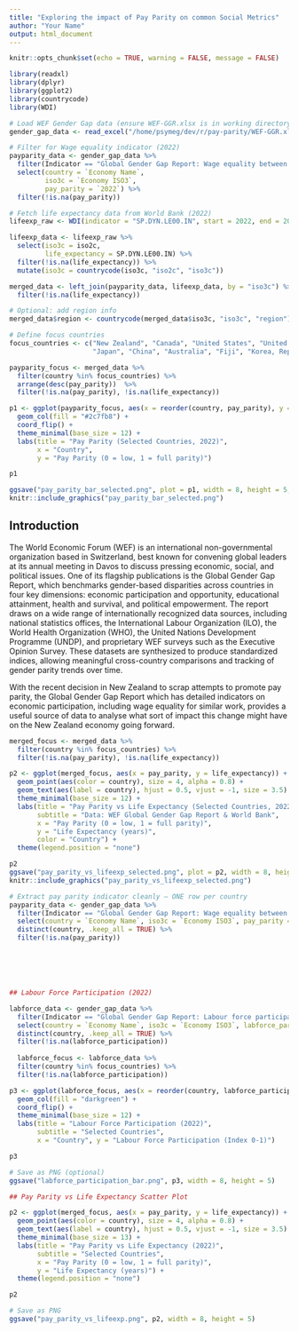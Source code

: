 ```yaml
---
title: "Exploring the impact of Pay Parity on common Social Metrics"
author: "Your Name"
output: html_document
---
```

  
```r
knitr::opts_chunk$set(echo = TRUE, warning = FALSE, message = FALSE)

library(readxl)
library(dplyr)
library(ggplot2)
library(countrycode)
library(WDI)

# Load WEF Gender Gap data (ensure WEF-GGR.xlsx is in working directory)
gender_gap_data <- read_excel("/home/psymeg/dev/r/pay-parity/WEF-GGR.xlsx", sheet = "Data")

# Filter for Wage equality indicator (2022)
payparity_data <- gender_gap_data %>%
  filter(Indicator == "Global Gender Gap Report: Wage equality between women and men for similar work") %>%
  select(country = `Economy Name`,
         iso3c = `Economy ISO3`,
         pay_parity = `2022`) %>%
  filter(!is.na(pay_parity))

# Fetch life expectancy data from World Bank (2022)
lifeexp_raw <- WDI(indicator = "SP.DYN.LE00.IN", start = 2022, end = 2022)

lifeexp_data <- lifeexp_raw %>%
  select(iso3c = iso2c,
         life_expectancy = SP.DYN.LE00.IN) %>%
  filter(!is.na(life_expectancy)) %>%
  mutate(iso3c = countrycode(iso3c, "iso2c", "iso3c"))

merged_data <- left_join(payparity_data, lifeexp_data, by = "iso3c") %>%
  filter(!is.na(life_expectancy))

# Optional: add region info
merged_data$region <- countrycode(merged_data$iso3c, "iso3c", "region")

# Define focus countries
focus_countries <- c("New Zealand", "Canada", "United States", "United Kingdom", "France",
                     "Japan", "China", "Australia", "Fiji", "Korea, Rep.")

payparity_focus <- merged_data %>%
  filter(country %in% focus_countries) %>%
  arrange(desc(pay_parity))  %>%
  filter(!is.na(pay_parity), !is.na(life_expectancy))

p1 <- ggplot(payparity_focus, aes(x = reorder(country, pay_parity), y = pay_parity)) +
  geom_col(fill = "#2c7fb8") +
  coord_flip() +
  theme_minimal(base_size = 12) +
  labs(title = "Pay Parity (Selected Countries, 2022)",
       x = "Country",
       y = "Pay Parity (0 = low, 1 = full parity)")

p1
```
```r

ggsave("pay_parity_bar_selected.png", plot = p1, width = 8, height = 5, dpi = 300)
knitr::include_graphics("pay_parity_bar_selected.png")
```

## Introduction

The World Economic Forum (WEF) is an international non-governmental organization based in Switzerland, best known for convening global leaders at its annual meeting in Davos to discuss pressing economic, social, and political issues. One of its flagship publications is the Global Gender Gap Report, which benchmarks gender-based disparities across countries in four key dimensions: economic participation and opportunity, educational attainment, health and survival, and political empowerment. The report draws on a wide range of internationally recognized data sources, including national statistics offices, the International Labour Organization (ILO), the World Health Organization (WHO), the United Nations Development Programme (UNDP), and proprietary WEF surveys such as the Executive Opinion Survey. These datasets are synthesized to produce standardized indices, allowing meaningful cross-country comparisons and tracking of gender parity trends over time.

With the recent decision in New Zealand to scrap attempts to promote pay parity, the  Global Gender Gap Report which has detailed indicators on economic participation, including wage equality for similar work, provides a useful source of data to analyse what sort of impact this change might have on the New Zealand economy going forward.

```r
merged_focus <- merged_data %>%
  filter(country %in% focus_countries) %>%
  filter(!is.na(pay_parity), !is.na(life_expectancy))

p2 <- ggplot(merged_focus, aes(x = pay_parity, y = life_expectancy)) +
  geom_point(aes(color = country), size = 4, alpha = 0.8) +
  geom_text(aes(label = country), hjust = 0.5, vjust = -1, size = 3.5) +
  theme_minimal(base_size = 12) +
  labs(title = "Pay Parity vs Life Expectancy (Selected Countries, 2022)",
       subtitle = "Data: WEF Global Gender Gap Report & World Bank",
       x = "Pay Parity (0 = low, 1 = full parity)",
       y = "Life Expectancy (years)",
       color = "Country") +
  theme(legend.position = "none")

p2
ggsave("pay_parity_vs_lifeexp_selected.png", plot = p2, width = 8, height = 5, dpi = 300)
knitr::include_graphics("pay_parity_vs_lifeexp_selected.png")

```    
```r
# Extract pay parity indicator cleanly — ONE row per country
payparity_data <- gender_gap_data %>%
  filter(Indicator == "Global Gender Gap Report: Wage equality between women and men for similar work") %>%
  select(country = `Economy Name`, iso3c = `Economy ISO3`, pay_parity = `2022`) %>%
  distinct(country, .keep_all = TRUE) %>%
  filter(!is.na(pay_parity))






## Labour Force Participation (2022)

labforce_data <- gender_gap_data %>%
  filter(Indicator == "Global Gender Gap Report: Labour force participation") %>%
  select(country = `Economy Name`, iso3c = `Economy ISO3`, labforce_participation = `2022`) %>%
  distinct(country, .keep_all = TRUE) %>%
  filter(!is.na(labforce_participation))
  
  labforce_focus <- labforce_data %>%
  filter(country %in% focus_countries) %>%
  filter(!is.na(labforce_participation))

p3 <- ggplot(labforce_focus, aes(x = reorder(country, labforce_participation), y = labforce_participation)) +
  geom_col(fill = "darkgreen") +
  coord_flip() +
  theme_minimal(base_size = 12) +
  labs(title = "Labour Force Participation (2022)",
       subtitle = "Selected Countries",
       x = "Country", y = "Labour Force Participation (Index 0-1)")

p3

# Save as PNG (optional)
ggsave("labforce_participation_bar.png", p3, width = 8, height = 5)

## Pay Parity vs Life Expectancy Scatter Plot
```
```r
p2 <- ggplot(merged_focus, aes(x = pay_parity, y = life_expectancy)) +
  geom_point(aes(color = country), size = 4, alpha = 0.8) +
  geom_text(aes(label = country), hjust = 0.5, vjust = -1, size = 3.5) +
  theme_minimal(base_size = 13) +
  labs(title = "Pay Parity vs Life Expectancy (2022)",
       subtitle = "Selected Countries",
       x = "Pay Parity (0 = low, 1 = full parity)",
       y = "Life Expectancy (years)") +
  theme(legend.position = "none")

p2

# Save as PNG
ggsave("pay_parity_vs_lifeexp.png", p2, width = 8, height = 5)
```






  